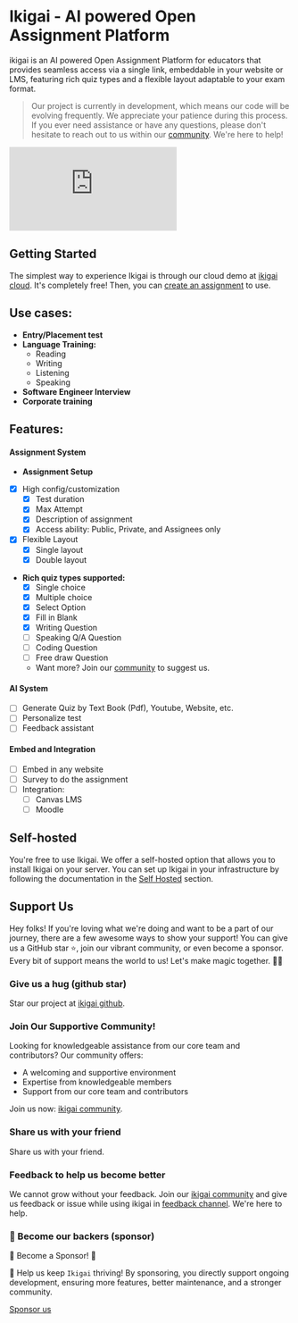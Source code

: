 
# Ikigai - AI powered Open Assignment Platform

ikigai is an AI powered Open Assignment Platform for educators that provides seamless access via a single link, embeddable in your website or LMS, featuring rich quiz types and a flexible layout adaptable to your exam format.

> Our project is currently in development, which means our code will be evolving frequently. We appreciate your patience during this process.
> If you ever need assistance or have any questions, please don't hesitate to reach out to us within our [community](https://discord.gg/XuYWkn6kUS). We're here to help!

<Bleed>
  <iframe
    src="https://www.loom.com/embed/94306d64aab74d3484b188a703ff1f9a?sid=f8b72426-b31e-455f-9cff-78d1d99bf894"
    frameBorder="0"
    webkitAllowFullScreen
    mozAllowFullScreen
    allowFullScreen
    style={{top: 0, left: 0, width: "100%", height: "350px"}}
  >
  </iframe>
</Bleed>


## Getting Started

The simplest way to experience Ikigai is through our cloud demo at [ikigai cloud](https://cloud.ikigai.li).
It's completely free!
Then, you can [create an assignment](/assignment_docs/new_assignment) to use.

## Use cases:

- **Entry/Placement test**
- **Language Training:**
  - Reading
  - Writing
  - Listening
  - Speaking
- **Software Engineer Interview**
- **Corporate training**

## Features:
#### Assignment System

- **Assignment Setup**
- [x] High config/customization
  - [x] Test duration
  - [x] Max Attempt
  - [x] Description of assignment
  - [x] Access ability: Public, Private, and Assignees only
- [x] Flexible Layout
  - [x] Single layout
  - [x] Double layout

- **Rich quiz types supported:**
  - [x] Single choice
  - [x] Multiple choice
  - [x] Select Option
  - [x] Fill in Blank
  - [x] Writing Question
  - [ ] Speaking Q/A Question
  - [ ] Coding Question
  - [ ] Free draw Question
  - Want more? Join our [community](https://discord.gg/XuYWkn6kUS) to suggest us.

#### AI System

- [ ] Generate Quiz by Text Book (Pdf), Youtube, Website, etc.
- [ ] Personalize test
- [ ] Feedback assistant

#### Embed and Integration

- [ ] Embed in any website
- [ ] Survey to do the assignment
- [ ] Integration:
  - [ ] Canvas LMS
  - [ ] Moodle

## Self-hosted

You're free to use Ikigai. We offer a self-hosted option that allows you to install Ikigai on your server.
You can set up Ikigai in your infrastructure by following the documentation in the [Self Hosted](/self-hosted) section.

## Support Us

Hey folks! If you're loving what we're doing and want to be a part of our journey, there are a few awesome ways to show your support!
You can give us a GitHub star ⭐️, join our vibrant community, or even become a sponsor.
Every bit of support means the world to us! Let's make magic together. 🚀💫

### Give us a hug (github star)

Star our project at [ikigai github](https://github.com/ikigai-hq/ikigai).

### Join Our Supportive Community!

Looking for knowledgeable assistance from our core team and contributors? Our community offers:

- A welcoming and supportive environment
- Expertise from knowledgeable members
- Support from our core team and contributors

Join us now: [ikigai community](https://discord.gg/XuYWkn6kUS).

### Share us with your friend

Share us with your friend.

### Feedback to help us become better

We cannot grow without your feedback.
Join our [ikigai community](https://discord.gg/XuYWkn6kUS) and give us feedback or issue while using ikigai in [feedback channel](https://discord.com/channels/1200697748601704540/1243779487473336380).
We're here to help.

### 🚀 Become our backers (sponsor)

🌟 Become a Sponsor! 🌟

🚀 Help us keep `Ikigai` thriving! By sponsoring, you directly support ongoing development, ensuring more features, better maintenance, and a stronger community.

[Sponsor us](https://github.com/sponsors/ikigai-hq)
